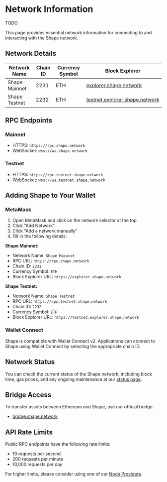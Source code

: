 # Network Information

TODO

This page provides essential network information for connecting to and interacting with the Shape network.

## Network Details

| Network Name  | Chain ID | Currency Symbol | Block Explorer                                                           |
| ------------- | -------- | --------------- | ------------------------------------------------------------------------ |
| Shape Mainnet | 2231     | ETH             | [explorer.shape.network](https://explorer.shape.network)                 |
| Shape Testnet | 2232     | ETH             | [testnet.explorer.shape.network](https://testnet.explorer.shape.network) |

## RPC Endpoints

### Mainnet

- HTTPS: `https://rpc.shape.network`
- WebSocket: `wss://ws.shape.network`

### Testnet

- HTTPS: `https://rpc.testnet.shape.network`
- WebSocket: `wss://ws.testnet.shape.network`

## Adding Shape to Your Wallet

### MetaMask

1. Open MetaMask and click on the network selector at the top
2. Click "Add Network"
3. Click "Add a network manually"
4. Fill in the following details:

**Shape Mainnet:**

- Network Name: `Shape Mainnet`
- RPC URL: `https://rpc.shape.network`
- Chain ID: `2231`
- Currency Symbol: `ETH`
- Block Explorer URL: `https://explorer.shape.network`

**Shape Testnet:**

- Network Name: `Shape Testnet`
- RPC URL: `https://rpc.testnet.shape.network`
- Chain ID: `2232`
- Currency Symbol: `ETH`
- Block Explorer URL: `https://testnet.explorer.shape.network`

### Wallet Connect

Shape is compatible with Wallet Connect v2. Applications can connect to Shape using Wallet Connect by selecting the appropriate chain ID.

## Network Status

You can check the current status of the Shape network, including block time, gas prices, and any ongoing maintenance at our [status page](https://status.shape.network).

## Bridge Access

To transfer assets between Ethereum and Shape, use our official bridge:

- [bridge.shape.network](https://bridge.shape.network)

## API Rate Limits

Public RPC endpoints have the following rate limits:

- 10 requests per second
- 200 requests per minute
- 10,000 requests per day

For higher limits, please consider using one of our [Node Providers](/node-providers).
